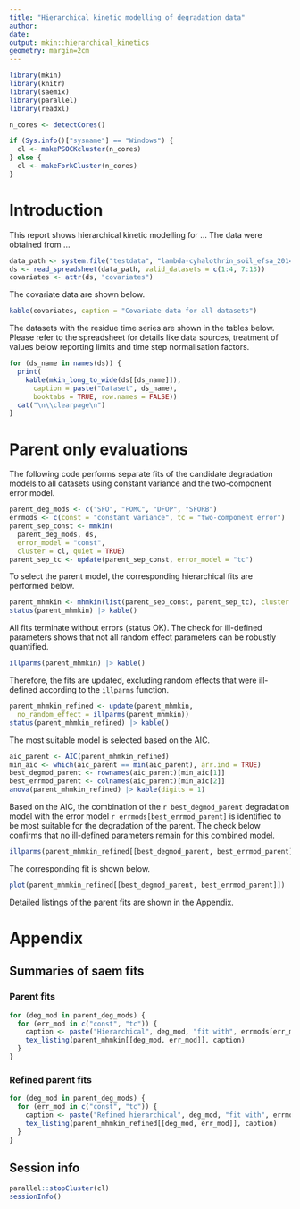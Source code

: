 ```yaml
---
title: "Hierarchical kinetic modelling of degradation data"
author:
date:
output: mkin::hierarchical_kinetics
geometry: margin=2cm
---
```


```r
library(mkin)
library(knitr)
library(saemix)
library(parallel)
library(readxl)
```

```r
n_cores <- detectCores()

if (Sys.info()["sysname"] == "Windows") {
  cl <- makePSOCKcluster(n_cores)
} else {
  cl <- makeForkCluster(n_cores)
}
```

\clearpage

# Introduction

This report shows hierarchical kinetic modelling for ...
The data were obtained from ...

```r
data_path <- system.file("testdata", "lambda-cyhalothrin_soil_efsa_2014.xlsx", package = "mkin")
ds <- read_spreadsheet(data_path, valid_datasets = c(1:4, 7:13))
covariates <- attr(ds, "covariates")
```

The covariate data are shown below.

```r
kable(covariates, caption = "Covariate data for all datasets")
```

\clearpage

The datasets with the residue time series are shown in the tables below. Please
refer to the spreadsheet for details like data sources, treatment of values
below reporting limits and time step normalisation factors.

```r
for (ds_name in names(ds)) {
  print(
    kable(mkin_long_to_wide(ds[[ds_name]]),
      caption = paste("Dataset", ds_name),
      booktabs = TRUE, row.names = FALSE))
  cat("\n\\clearpage\n")
}
```

# Parent only evaluations

The following code performs separate fits of the candidate degradation models
to all datasets using constant variance and the two-component error model.

```r
parent_deg_mods <- c("SFO", "FOMC", "DFOP", "SFORB")
errmods <- c(const = "constant variance", tc = "two-component error")
parent_sep_const <- mmkin(
  parent_deg_mods, ds,
  error_model = "const",
  cluster = cl, quiet = TRUE)
parent_sep_tc <- update(parent_sep_const, error_model = "tc")
```

To select the parent model, the corresponding hierarchical fits are performed below.

```r
parent_mhmkin <- mhmkin(list(parent_sep_const, parent_sep_tc), cluster = cl)
status(parent_mhmkin) |> kable()
```

All fits terminate without errors (status OK). The check for ill-defined
parameters shows that not all random effect parameters can be robustly
quantified.

```r
illparms(parent_mhmkin) |> kable()
```

Therefore, the fits are updated, excluding random effects that were
ill-defined according to the `illparms` function.

```r
parent_mhmkin_refined <- update(parent_mhmkin,
  no_random_effect = illparms(parent_mhmkin))
status(parent_mhmkin_refined) |> kable()
```

The most suitable model is selected based on the AIC.

```r
aic_parent <- AIC(parent_mhmkin_refined)
min_aic <- which(aic_parent == min(aic_parent), arr.ind = TRUE)
best_degmod_parent <- rownames(aic_parent)[min_aic[1]]
best_errmod_parent <- colnames(aic_parent)[min_aic[2]]
anova(parent_mhmkin_refined) |> kable(digits = 1)
```

Based on the AIC, the combination of the `r best_degmod_parent` degradation
model with the error model `r errmods[best_errmod_parent]` is identified to
be most suitable for the degradation of the parent. The check below
confirms that no ill-defined parameters remain for this combined model.

```r
illparms(parent_mhmkin_refined[[best_degmod_parent, best_errmod_parent]])
```

The corresponding fit is shown below.

```r
plot(parent_mhmkin_refined[[best_degmod_parent, best_errmod_parent]])
```

Detailed listings of the parent fits are shown in the Appendix.

\clearpage

# Appendix

## Summaries of saem fits

### Parent fits

```r
for (deg_mod in parent_deg_mods) {
  for (err_mod in c("const", "tc")) {
    caption <- paste("Hierarchical", deg_mod, "fit with", errmods[err_mod])
    tex_listing(parent_mhmkin[[deg_mod, err_mod]], caption)
  }
}
```

### Refined parent fits

```r
for (deg_mod in parent_deg_mods) {
  for (err_mod in c("const", "tc")) {
    caption <- paste("Refined hierarchical", deg_mod, "fit with", errmods[err_mod])
    tex_listing(parent_mhmkin_refined[[deg_mod, err_mod]], caption)
  }
}
```

## Session info

```r
parallel::stopCluster(cl)
sessionInfo()
```


